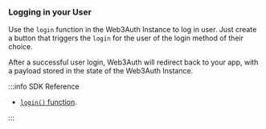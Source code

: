 ### Logging in your User

Use the `login` function in the Web3Auth Instance to log in user. Just create a button that triggers the `login` for the user of the login method of their choice.

After a successful user login, Web3Auth will redirect back to your app, with a payload stored in the state of the Web3Auth Instance.

:::info SDK Reference

- [`login()` function](/embedded-wallets/sdk/android/usage#logging-in-a-user).

:::
